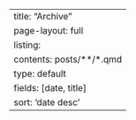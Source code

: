 ---
title: "Archive"
page-layout: full
listing:
  contents: posts/**/*.qmd
  type: default
  fields: [date, title]
  sort: 'date desc'
---